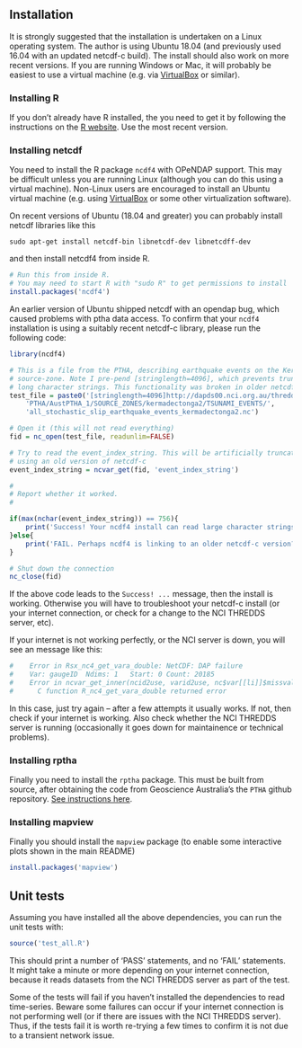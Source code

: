 ## **Installation**

It is strongly suggested that the installation is undertaken on a Linux
operating system. The author is using Ubuntu 18.04 (and previously used 16.04
with an updated netcdf-c build). The install should also work on more recent
versions. If you are running Windows or Mac, it will probably be easiest to use
a virtual machine (e.g. via [VirtualBox](https://www.virtualbox.org) or similar).

### **Installing R**
If you don't already have R installed, the you need to get it by following the
instructions on the [R website](https://www.r-project.org/). Use the most recent
version.

### **Installing netcdf**

You need to install the R package `ncdf4` with OPeNDAP support. This may be
difficult unless you are running Linux (although you can do this using a
virtual machine). Non-Linux users are encouraged to install an Ubuntu virtual
machine (e.g. using [VirtualBox](https://www.virtualbox.org) or some other
virtualization software). 

On recent versions of Ubuntu (18.04 and greater) you can probably install netcdf libraries like this
```
sudo apt-get install netcdf-bin libnetcdf-dev libnetcdff-dev
```
and then install netcdf4 from inside R.
```r
# Run this from inside R.
# You may need to start R with "sudo R" to get permissions to install
install.packages('ncdf4')
```

An earlier version of Ubuntu shipped netcdf with an opendap bug, which caused
problems with ptha data access. To confirm that your `ncdf4` installation is
using a suitably recent netcdf-c library, please run the following code:

```r
library(ncdf4)

# This is a file from the PTHA, describing earthquake events on the Kermadec-Tonga
# source-zone. Note I pre-pend [stringlength=4096], which prevents truncation of
# long character strings. This functionality was broken in older netcdf-c versions
test_file = paste0('[stringlength=4096]http://dapds00.nci.org.au/thredds/dodsC/fj6/',
    'PTHA/AustPTHA_1/SOURCE_ZONES/kermadectonga2/TSUNAMI_EVENTS/',
    'all_stochastic_slip_earthquake_events_kermadectonga2.nc')

# Open it (this will not read everything)
fid = nc_open(test_file, readunlim=FALSE)

# Try to read the event_index_string. This will be artificially truncated if 
# using an old version of netcdf-c
event_index_string = ncvar_get(fid, 'event_index_string')

#
# Report whether it worked.
#

if(max(nchar(event_index_string)) == 756){
    print('Success! Your ncdf4 install can read large character strings remotely')
}else{
    print('FAIL. Perhaps ncdf4 is linking to an older netcdf-c version?')
}

# Shut down the connection 
nc_close(fid)
```
If the above code leads to the `Success! ...` message, then the install is
working. Otherwise you will have to troubleshoot your netcdf-c install (or
your internet connection, or check for a change to the NCI THREDDS server,
etc).

If your internet is not working perfectly, or the NCI server is down, you will see an
message like this:

```r
#    Error in Rsx_nc4_get_vara_double: NetCDF: DAP failure
#    Var: gaugeID  Ndims: 1   Start: 0 Count: 20185
#    Error in ncvar_get_inner(ncid2use, varid2use, nc$var[[li]]$missval, addOffset,  :  
#      C function R_nc4_get_vara_double returned error
```
In this case, just try again -- after a few attempts it usually works. If not,
then check if your internet is working. Also check whether the NCI THREDDS
server is running (occasionally it goes down for maintainence or technical
problems).


### **Installing rptha**

Finally you need to install the `rptha` package. This must be built from
source, after obtaining the code from Geoscience Australia's the `PTHA` github
repository. [See instructions here](https://github.com/GeoscienceAustralia/ptha/blob/master/R/README.md).

### **Installing mapview**
Finally you should install the `mapview` package (to enable some interactive
plots shown in the main README)
```r
install.packages('mapview')
```

## **Unit tests**
Assuming you have installed all the above dependencies, you can run the unit
tests with:
```r
source('test_all.R')
```
This should print a number of 'PASS' statements, and no 'FAIL' statements. It might 
take a minute or more depending on your internet connection, because it reads datasets
from the NCI THREDDS server as part of the test.

Some of the tests will fail if you haven't installed the dependencies to read
time-series. Beware some failures can occur if your internet connection is not
performing well (or if there are issues with the NCI THREDDS server). Thus, if
the tests fail it is worth re-trying a few times to confirm it is not due to a
transient network issue.


